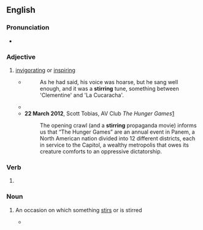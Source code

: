 ==English==

===Pronunciation===
* {{audio|En-us-stirring.ogg|Audio (US)|lang=en}}

===Adjective===
{{head|en|adjective}}

# [[invigorating]] or [[inspiring]]
#* {{RQ:Orwell Animal Farm|1}}
#*: As he had said, his voice was hoarse, but he sang well enough, and it was a '''stirring''' tune, something between 'Clementine' and 'La Cucaracha'.
#* {{quote-journal
|date=March 1, 2011
|author=Phil McNulty
|title=Chelsea 2 - 1 Man Utd
|work=BBC
|url=http://news.bbc.co.uk/sport2/hi/football/eng_prem/9405635.stm
|page=
|passage=But Chelsea, who left Didier Drogba on the bench as coach Carlo Ancelotti favoured Fernando Torres, staged a '''stirring''' fightback to move up to fourth and keep United in their sights on a night when nothing other than victory would have kept the Blues in contention.}}
#* '''22 March 2012''', Scott Tobias, AV Club ''The Hunger Games''[http://www.avclub.com/articles/the-hunger-games,71293/]
#*: The opening crawl (and a '''stirring''' propaganda movie) informs us that “The Hunger Games” are an annual event in Panem, a North American nation divided into 12 different districts, each in service to the Capitol, a wealthy metropolis that owes its creature comforts to an oppressive dictatorship.

===Verb===
{{head|en|present participle}}

# {{present participle of|stir|lang=en|nocat=1}}

===Noun===
{{en-noun|~}}

# {{lb|en|gerund of [[stir]]}} An occasion on which something [[stir]]s or is stirred
#* {{quote-journal|2009|January 16|Carter Dougherty|European Central Bank Cuts Key Rate|New York Times|url=http://www.nytimes.com/2009/01/16/business/16euro.html
|passage=The reduction takes the central bank back to where it was in December 2005, when it began raising its key rate despite objections from some political figures and many economists about choking the early '''stirrings''' of a recovery in growth.}}